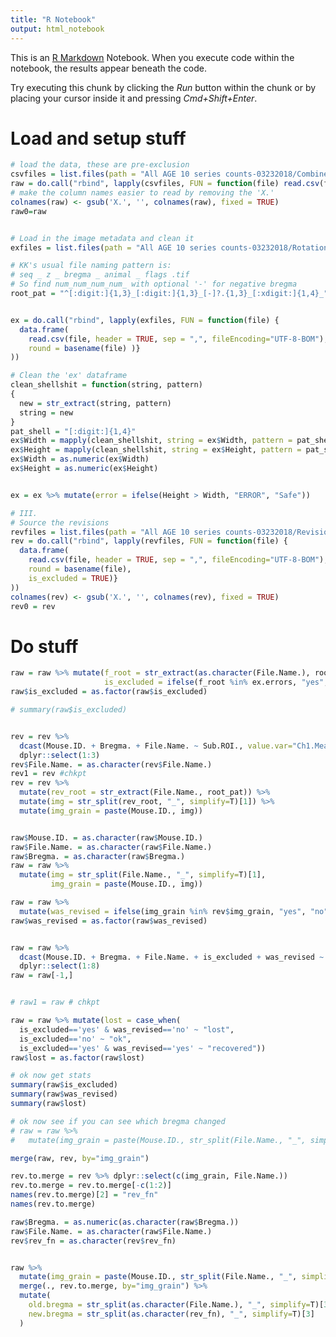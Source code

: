 ```yaml
---
title: "R Notebook"
output: html_notebook
---
```


This is an [R Markdown](http://rmarkdown.rstudio.com) Notebook. When you execute code within the notebook, the results appear beneath the code. 

Try executing this chunk by clicking the *Run* button within the chunk or by placing your cursor inside it and pressing *Cmd+Shift+Enter*. 

# Load and setup stuff
```r

# load the data, these are pre-exclusion
csvfiles = list.files(path = "All AGE 10 series counts-03232018/CombinedCounts/", full.names = TRUE)
raw = do.call("rbind", lapply(csvfiles, FUN = function(file) read.csv(file, header = TRUE, sep = ",")))
# make the column names easier to read by removing the 'X.'
colnames(raw) <- gsub('X.', '', colnames(raw), fixed = TRUE)
raw0=raw


# Load in the image metadata and clean it
exfiles = list.files(path = "All AGE 10 series counts-03232018/Rotations or Exclusions - From Manual Validations", full.names = TRUE)

# KK's usual file naming pattern is:
# seq _ z _ bregma _ animal _ flags .tif
# So find num_num_num_num_ with optional '-' for negative bregma
root_pat = "^[:digit:]{1,3}_[:digit:]{1,3}_[-]?.{1,3}_[:xdigit:]{1,4}_"


ex = do.call("rbind", lapply(exfiles, FUN = function(file) {
  data.frame(
    read.csv(file, header = TRUE, sep = ",", fileEncoding="UTF-8-BOM"), 
    round = basename(file) )}
))

# Clean the 'ex' dataframe
clean_shellshit = function(string, pattern)
{
  new = str_extract(string, pattern)
  string = new
}
pat_shell = "[:digit:]{1,4}"
ex$Width = mapply(clean_shellshit, string = ex$Width, pattern = pat_shell)
ex$Height = mapply(clean_shellshit, string = ex$Height, pattern = pat_shell) 
ex$Width = as.numeric(ex$Width)
ex$Height = as.numeric(ex$Height)


ex = ex %>% mutate(error = ifelse(Height > Width, "ERROR", "Safe"))

# III. 
# Source the revisions
revfiles = list.files(path = "All AGE 10 series counts-03232018/Revisions - From Manual Validations", full.names = TRUE)
rev = do.call("rbind", lapply(revfiles, FUN = function(file) {
  data.frame(
    read.csv(file, header = TRUE, sep = ",", fileEncoding="UTF-8-BOM"), 
    round = basename(file),
    is_excluded = TRUE)}
))
colnames(rev) <- gsub('X.', '', colnames(rev), fixed = TRUE)
rev0 = rev

```


# Do stuff
```r


raw = raw %>% mutate(f_root = str_extract(as.character(File.Name.), root_pat),
                     is_excluded = ifelse(f_root %in% ex.errors, "yes", "no"))
raw$is_excluded = as.factor(raw$is_excluded)

# summary(raw$is_excluded)


rev = rev %>% 
  dcast(Mouse.ID. + Bregma. + File.Name. ~ Sub.ROI., value.var="Ch1.Mean.", fun.aggregate=mean) %>%
  dplyr::select(1:3) 
rev$File.Name. = as.character(rev$File.Name.)
rev1 = rev #chkpt
rev = rev %>%
  mutate(rev_root = str_extract(File.Name., root_pat)) %>%
  mutate(img = str_split(rev_root, "_", simplify=T)[1]) %>%
  mutate(img_grain = paste(Mouse.ID., img))


raw$Mouse.ID. = as.character(raw$Mouse.ID.)
raw$File.Name. = as.character(raw$File.Name.)
raw$Bregma. = as.character(raw$Bregma.)
raw = raw %>%
  mutate(img = str_split(File.Name., "_", simplify=T)[1],
         img_grain = paste(Mouse.ID., img))

raw = raw %>% 
  mutate(was_revised = ifelse(img_grain %in% rev$img_grain, "yes", "no"))
raw$was_revised = as.factor(raw$was_revised)


raw = raw %>%
  dcast(Mouse.ID. + Bregma. + File.Name. + is_excluded + was_revised ~ Sub.ROI., value.var="Ch1.Mean.", fun.aggregate=length) %>%
  dplyr::select(1:8)
raw = raw[-1,]


# raw1 = raw # chkpt

raw = raw %>% mutate(lost = case_when(
  is_excluded=='yes' & was_revised=='no' ~ "lost", 
  is_excluded=='no' ~ "ok",
  is_excluded=='yes' & was_revised=='yes' ~ "recovered"))
raw$lost = as.factor(raw$lost)

# ok now get stats
summary(raw$is_excluded)
summary(raw$was_revised)
summary(raw$lost)

```

```r


# ok now see if you can see which bregma changed
# raw = raw %>% 
#   mutate(img_grain = paste(Mouse.ID., str_split(File.Name., "_", simplify=T)[1]))

merge(raw, rev, by="img_grain")

rev.to.merge = rev %>% dplyr::select(c(img_grain, File.Name.))
rev.to.merge = rev.to.merge[-c(1:2)]
names(rev.to.merge)[2] = "rev_fn"
names(rev.to.merge)

raw$Bregma. = as.numeric(as.character(raw$Bregma.))
raw$File.Name. = as.character(raw$File.Name.)
rev$rev_fn = as.character(rev$rev_fn)


raw %>%
  mutate(img_grain = paste(Mouse.ID., str_split(File.Name., "_", simplify=T)[1])) %>%
  merge(., rev.to.merge, by="img_grain") %>%
  mutate(
    old.bregma = str_split(as.character(File.Name.), "_", simplify=T)[3],
    new.bregma = str_split(as.character(rev_fn), "_", simplify=T)[3]
  )


```

